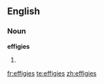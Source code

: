 ==English==

===Noun===
'''effigies'''

# {{plural of|[[effigy]]}}

[[fr:effigies]]
[[te:effigies]]
[[zh:effigies]]